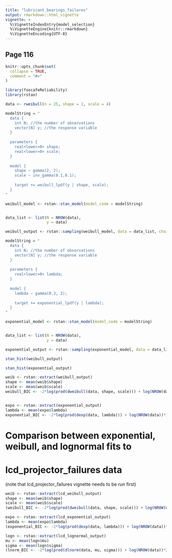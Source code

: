 ```yaml
---
title: "lubricant_bearings_failures"
output: rmarkdown::html_vignette
vignette: >
  %\VignetteIndexEntry{model_selection}
  %\VignetteEngine{knitr::rmarkdown}
  %\VignetteEncoding{UTF-8}
---
```


## Page 116 


```r
knitr::opts_chunk$set(
  collapse = TRUE,
  comment = "#>"
)
```

```r
library(foocafeReliability)
library(rstan)
```


```R
data <- rweibull(n = 25, shape = 2, scale = 4)

```

```R

modelString = "
  data {
    int N; //the number of observations
    vector[N] y; //the response variable
  }
  
  parameters {
    real<lower=0> shape;
    real<lower=0> scale;
  }
  
  model {
    shape ~ gamma(2, 2);
    scale ~ inv_gamma(0.1,0.1);
    
    target += weibull_lpdf(y | shape, scale);
  }
"

weibull_model <- rstan::stan_model(model_code = modelString)


data_list <- list(N = NROW(data),
                  y = data)

weibull_output <- rstan::sampling(weibull_model, data = data_list, chains = 4, iter = 4000, control = list(adapt_delta = 0.9))

```


```R

modelString = "
  data {
    int N; //the number of observations
    vector[N] y; //the response variable
  }
  
  parameters {
    real<lower=0> lambda;
  }
  
  model {
    lambda ~ gamma(0.3, 2);
    
    target += exponential_lpdf(y | lambda);
  }
"

exponential_model <- rstan::stan_model(model_code = modelString)


data_list <- list(N = NROW(data),
                  y = data)

exponential_output <- rstan::sampling(exponential_model, data = data_list, chains = 4, iter = 4000, control = list(adapt_delta = 0.9))

```

```R

stan_hist(weibull_output)

stan_hist(exponential_output)

```


```R

weib <- rstan::extract(weibull_output)
shape <- mean(weib$shape)
scale <- mean(weib$scale)
weibull_BIC <- -2*log(prod(dweibull(data, shape, scale))) + log(NROW(data))*2


expo <- rstan::extract(exponential_output)
lambda <- mean(expo$lambda)
exponential_BIC <- -2*log(prod(dexp(data, lambda))) + log(NROW(data))*1

```



# Comparison between exponential, weibull, and lognormal fits to 
# lcd_projector_failures data
(note that lcd_projector_failures vignette needs to be run first)

```R

weib <- rstan::extract(lcd_weibull_output)
shape <- mean(weib$shape)
scale <- mean(weib$scale)
(weibull_BIC <- -2*log(prod(dweibull(data, shape, scale))) + log(NROW(data))*2)

expo <- rstan::extract(lcd_exponential_output)
lambda <- mean(expo$lambda)
(exponential_BIC <- -2*log(prod(dexp(data, lambda))) + log(NROW(data))*1)

logn <- rstan::extract(lcd_lognormal_output)
mu <- mean(logn$mu)
sigma <- mean(logn$sigma)
(lnorm_BIC <- -2*log(prod(dlnorm(data, mu, sigma))) + log(NROW(data))*2)


```
